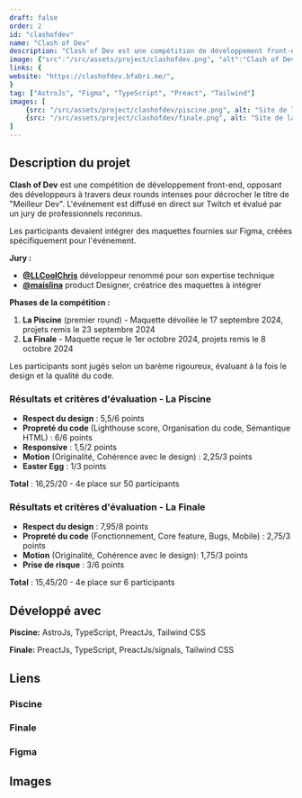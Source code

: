 ```yaml
---
draft: false
order: 2
id: "clashofdev"
name: "Clash of Dev"
description: "Clash of Dev est une compétition de développement front-end d'intégration de maquettes Figma, diffusée en direct sur Twitch et évaluée par un jury de professionnels reconnus."
image: {"src":"/src/assets/project/clashofdev.png", "alt":"Clash of Dev"}
links: {
website: "https://clashofdev.bfabri.me/",
}
tag: ["AstroJs", "Figma", "TypeScript", "Preact", "Tailwind"]
images: [
    {src: "/src/assets/project/clashofdev/piscine.png", alt: "Site de la Piscine - Clash of Dev"},
    {src: "/src/assets/project/clashofdev/finale.png", alt: "Site de la Finale - Clash of Dev"}
]
---
```


## Description du projet

**Clash of Dev** est une compétition de développement front-end, opposant des développeurs à travers deux rounds intenses pour décrocher le titre de "Meilleur Dev".
L'événement est diffusé en direct sur Twitch et évalué par un jury de professionnels reconnus.

Les participants devaient intégrer des maquettes fournies sur Figma, créées spécifiquement pour l'événement.

**Jury :**
- **[@LLCoolChris](https://x.com/LLCoolChris_)** développeur renommé pour son expertise technique
- **[@maislina](https://x.com/maislina_)** product Designer, créatrice des maquettes à intégrer

**Phases de la compétition :**
1. **La Piscine** (premier round) - Maquette dévoilée le 17 septembre 2024, projets remis le 23 septembre 2024
2. **La Finale** - Maquette reçue le 1er octobre 2024, projets remis le 8 octobre 2024

Les participants sont jugés selon un barème rigoureux, évaluant à la fois le design et la qualité du code.

### Résultats et critères d'évaluation - La Piscine

- **Respect du design** : 5,5/6 points
- **Propreté du code** (Lighthouse score, Organisation du code, Sémantique HTML) : 6/6 points  
- **Responsive** : 1,5/2 points
- **Motion** (Originalité, Cohérence avec le design) : 2,25/3 points  
- **Easter Egg** : 1/3 points

**Total** : 16,25/20 - 4e place sur 50 participants


### Résultats et critères d'évaluation - La Finale

- **Respect du design** : 7,95/8 points
- **Propreté du code** (Fonctionnement, Core feature, Bugs, Mobile) : 2,75/3 points  
- **Motion** (Originalité, Cohérence avec le design): 1,75/3 points  
- **Prise de risque** : 3/6 points

**Total** : 15,45/20 - 4e place sur 6 participants

## Développé avec

**Piscine:** AstroJs, TypeScript, PreactJs, Tailwind CSS

**Finale:** PreactJs, TypeScript, PreactJs/signals, Tailwind CSS

## Liens

### Piscine
<div class="flex flex-row gap-4">
  <Link href="https://clashofdev.bfabri.me/" text="Site web"/>
  <Link href="https://github.com/befabri/clashofdev" text="Code source"/>
</div>

### Finale
<div class="flex flex-row gap-4">
  <Link href="https://clashofdevfinal.bfabri.me/" text="Site web"  />
  <Link href="https://github.com/befabri/clashofdevfinal" text="Code source"  />
</div>

### Figma

<Link href="https://www.figma.com/community/file/1428494308483445852/clash-of-dev" text="Figma"  />

## Images
